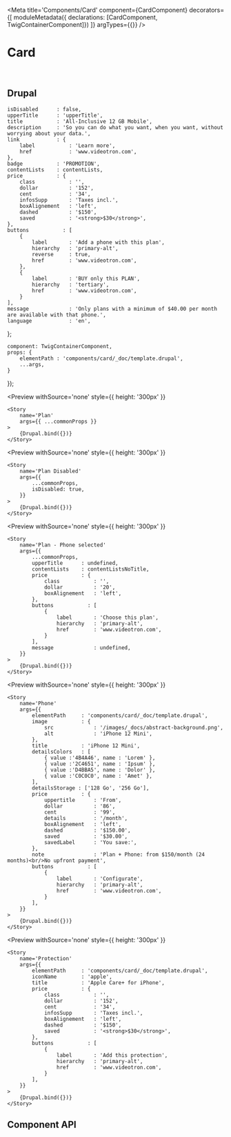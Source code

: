 


<Meta 
    title='Components/Card' 
    component={CardComponent}
    decorators={[
        moduleMetadata({ declarations: [CardComponent, TwigContainerComponent]})
    ]}
    argTypes={{}}
/>


# Card

<br/>

## Drupal

    isDisabled      : false,
    upperTitle      : 'upperTitle',
    title           : 'All-Inclusive 12 GB Mobile',
    description     : 'So you can do what you want, when you want, without worrying about your data.',
    link            : {
        label           : 'Learn more',
        href            : 'www.videotron.com',
    },
    badge           : 'PROMOTION',
    contentLists    : contentLists,
    price           : {
        class           : '',
        dollar          : '152',
        cent            : '34',
        infosSupp       : 'Taxes incl.',
        boxAlignement   : 'left',
        dashed          : '$150',
        saved           : '<strong>$30</strong>',
    },
    buttons           : [
        {
            label       : 'Add a phone with this plan',
            hierarchy   : 'primary-alt',
            reverse     : true,
            href        : 'www.videotron.com',
        },
        {
            label       : 'BUY only this PLAN',
            hierarchy   : 'tertiary',
            href        : 'www.videotron.com',
        }
    ],
    message             : 'Only plans with a minimum of $40.00 per month are available with that phone.',
    language            : 'en',
};

    component: TwigContainerComponent,
    props: {
        elementPath : 'components/card/_doc/template.drupal',
        ...args,
    }
});

<Preview
    withSource='none'
    style={{ height: '300px' }}
>
    <Story 
        name='Plan'
        args={{ ...commonProps }}
    >
        {Drupal.bind({})}
    </Story>
</Preview>

<Preview
    withSource='none'
    style={{ height: '300px' }}
>
    <Story 
        name='Plan Disabled'
        args={{
            ...commonProps,
            isDisabled: true,
        }}
    >
        {Drupal.bind({})}
    </Story>
</Preview>

<Preview
    withSource='none'
    style={{ height: '300px' }}
>
    <Story 
        name='Plan - Phone selected'
        args={{
            ...commonProps,
            upperTitle      : undefined,
            contentLists    : contentListsNoTitle,
            price           : {
                class           : '',
                dollar          : '20',
                boxAlignement   : 'left',
            },
            buttons           : [
                {
                    label       : 'Choose this plan',
                    hierarchy   : 'primary-alt',
                    href        : 'www.videotron.com',
                }
            ],
            message             : undefined,
        }}
    >
        {Drupal.bind({})}
    </Story>
</Preview>

<!-- detailsColors   : ['#4B4A46', '#2C4651', '#D4BBA5', '#C0C0C0'], -->
<Preview
    withSource='none'
    style={{ height: '300px' }}
>
    <Story 
        name='Phone'
        args={{
            elementPath     : 'components/card/_doc/template.drupal',
            image           : {
                src             : '/images/_docs/abstract-background.png',
                alt             : 'iPhone 12 Mini',
            },
            title           : 'iPhone 12 Mini',
            detailsColors   : [
                { value :'4B4A46', name : 'Lorem' },
                { value :'2C4651', name : 'Ipsum' },
                { value :'D4BBA5', name : 'Dolor' },
                { value :'C0C0C0', name : 'Amet' },
            ],
            detailsStorage : ['128 Go', '256 Go'],
            price           : {
                uppertitle      : 'From',
                dollar          : '86',
                cent            : '99',
                details         : '/month',
                boxAlignement   : 'left',
                dashed          : '$150.00',
                saved           : '$30.00',
                savedLabel      : 'You save:',
            },
            note                : 'Plan + Phone: from $150/month (24 months)<br/>No upfront payment',
            buttons           : [
                {
                    label       : 'Configurate',
                    hierarchy   : 'primary-alt',
                    href        : 'www.videotron.com',
                }
            ],
        }}
    >
        {Drupal.bind({})}
    </Story>
</Preview>

<Preview
    withSource='none'
    style={{ height: '300px' }}
>
    <Story 
        name='Protection'
        args={{
            elementPath     : 'components/card/_doc/template.drupal',
            iconName        : 'apple',
            title           : 'Apple Care+ for iPhone',
            price           : {
                class           : '',
                dollar          : '152',
                cent            : '34',
                infosSupp       : 'Taxes incl.',
                boxAlignement   : 'left',
                dashed          : '$150',
                saved           : '<strong>$30</strong>',
            },
            buttons           : [
                {
                    label       : 'Add this protection',
                    hierarchy   : 'primary-alt',
                    href        : 'www.videotron.com',
                }
            ],
        }}
    >
        {Drupal.bind({})}
    </Story>
</Preview>

## Component API

<Props of={CardComponent} />